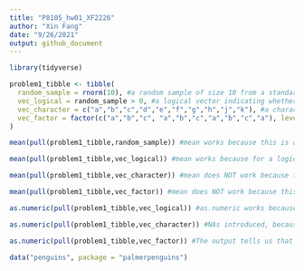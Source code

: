 ```yaml
---
title: "P8105_hw01_XF2226"
author: "Xin Fang"
date: "9/26/2021"
output: github_document
---
```


```r
library(tidyverse)
```

```r

problem1_tibble <- tibble(
  random_sample = rnorm(10), #a random sample of size 10 from a standard Normal distribution
  vec_logical = random_sample > 0, #a logical vector indicating whether elements of the sample are greater than 0
  vec_character = c("a","b","c","d","e","f","g","h","j","k"), #a character vector of length 10
  vec_factor = factor(c("a","b","c", "a","b","c","a","b","c","a"), levels = c("a","b","c")) #a factor vector of length 10, with 3 different factor “levels” - a,b,c
)

```

```r

mean(pull(problem1_tibble,random_sample)) #mean works because this is a numeric vector

mean(pull(problem1_tibble,vec_logical)) #mean works because for a logical vector, TRUE is considered as 1 and FALSE is considered as 0.

mean(pull(problem1_tibble,vec_character)) #mean does NOT work because this is a character vector

mean(pull(problem1_tibble,vec_factor)) #mean does NOT work because this is a factor vector with levels

```
```r
as.numeric(pull(problem1_tibble,vec_logical)) #as.numeric works because for a logical vector, TRUE is considered as 1 and FALSE is considered as 0. The logical vector can be created as type numeric. This explains why the mean function works. 

as.numeric(pull(problem1_tibble,vec_character)) #NAs introduced, because this a character vector, which cannot be coerced into type numeric. This explains why the mean function did not work. 

as.numeric(pull(problem1_tibble,vec_factor)) #The output tells us that in this factor vector, "a" is level 1, "b" is level 2, "c" is level 3. This factor vector can be coerced into type numeric. This does not explain why the mean function did not work. However, we know that the mean function does not work because this is still a factor vector with 3 levels of "a", "b", and "c" and we cannot take the mean of a factor vector like this. 

```

```r

data("penguins", package = "palmerpenguins")

```





